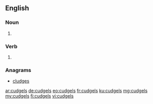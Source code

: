 ==English==

===Noun===
{{head|en|noun plural form}}

# {{plural of|cudgel|lang=en}}

===Verb===
{{head|en|verb form}}

# {{en-third-person singular of|cudgel}}

===Anagrams===
* [[cludges#English|cludges]]

[[ar:cudgels]]
[[de:cudgels]]
[[eo:cudgels]]
[[fr:cudgels]]
[[ku:cudgels]]
[[mg:cudgels]]
[[my:cudgels]]
[[fi:cudgels]]
[[vi:cudgels]]